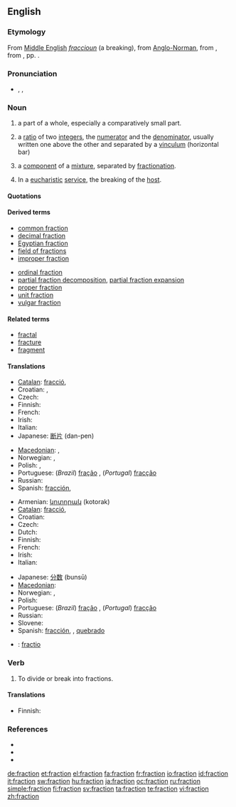 ==English==

===Etymology===
From [[Middle English]] ''[[fraccioun]]'' (a breaking), from [[Anglo-Norman]], from {{etyl|la}} {{term|fractio||a breaking, a breaking into pieces, in ML. a fragment, portion}}, from {{term|frangere||to break}}, pp. {{term|fractus}}.

===Pronunciation===
* {{enPR|frăkʹshən}}, {{IPA|/ˈfræk.ʃən/}}, {{SAMPA|/"fr{kS@n/}}
*: {{rhymes|ækʃən}}

===Noun===
{{en-noun}}

# a part of a whole, especially a comparatively small part.
# {{arithmetic}} a [[ratio]] of two [[integer]]s, the [[numerator]] and the [[denominator]], usually written one above the other and separated by a [[vinculum]] (horizontal bar) <!--[[rational number]] (a rational number can always be expressed as a fraction, but that does not make it same thing)-->
# {{chemistry}} a [[component]] of a [[mixture]], separated by [[fractionation]].
# In a [[eucharistic]] [[service]], the breaking of the [[host#Noun_3|host]].

====Quotations====
{{seeCites}}

====Derived terms====
{{top2}}
* [[common fraction]]
* [[decimal fraction]]
* [[Egyptian fraction]]
* [[field of fractions]]
* [[improper fraction]]
{{mid2}}
* [[ordinal fraction]]
* [[partial fraction decomposition]], [[partial fraction expansion]]
* [[proper fraction]]
* [[unit fraction]]
* [[vulgar fraction]]
{{bottom}}

====Related terms====
* [[fractal]]
* [[fracture]]
* [[fragment]]

====Translations====
{{trans-top|part of a whole}}
* [[Catalan]]: [[fracció]], {{f}}
* Croatian: {{t+|hr|dio|m|alt=dȉo}}, {{t|hr|odsječak|m|alt=òdsječak}}
* Czech: {{t-|cs|zlomek|m}}
* Finnish: {{t-|fi|murto-osa}}
* French: {{t+|fr|fraction|f}}
* Irish: {{t|ga|codán|m|xs=Irish}}
* Italian: {{t+|it|frazione|f}}
* Japanese: [[断片]] (dan-pen)
{{trans-mid}}
* [[Macedonian]]: {{t|mk|дел|m|tr=del|sc=Cyrl|xs=Macedonian}},  {{t|mk|делче|n|tr=délče|sc=Cyrl|xs=Macedonian}}
* Norwegian: {{t-|no|andel|m}}, {{t|no|fraksjon|m}}
* Polish: {{t+|pl|ułamek|m}}, {{t+|pl|cząstka|f}}
* Portuguese: (''Brazil'') [[fração]] {{f}}, (''Portugal'') [[fracção]] {{f}}
* Russian: {{t+|ru|часть|f|sc=Cyrl}}
* Spanish: [[fracción]], {{f}}
{{trans-bottom}}

{{trans-top|{{arithmetic}} ratio of integers}}
* Armenian: [[կոտորակ]] (kotorak)
* [[Catalan]]: [[fracció]], {{f}}
* Croatian: {{t-|hr|razlomak|m|alt=rázlomak}}
* Czech: {{t-|cs|zlomek|m}}
* Dutch: {{t+|nl|breuk|c}}
* Finnish: {{t+|fi|murtoluku}}
* French: {{t+|fr|fraction|f}}
* Irish: {{t|ga|codán|m|xs=Irish}}
* Italian: {{t+|it|frazione|f}}
{{trans-mid}}
* Japanese: [[分数]] (bunsū)
* [[Macedonian]]: {{t|mk|дропка|f|tr=drópka|sc=Cyrl|xs=Macedonian}}
* Norwegian: {{t|no|brøk|m}}, {{t|no|fraksjon|m}}
* Polish: {{t+|pl|ułamek|m}}
* Portuguese: (''Brazil'') [[fração]] {{f}}, (''Portugal'') [[fracção]] {{f}}
* Russian: {{t+|ru|дробь|f|sc=Cyrl}}
* Slovene: {{t+|sl|ulomek|m}}
* Spanish: [[fracción]], {{f}}, [[quebrado]] {{m}}
{{trans-bottom}}

{{checktrans-top}}
* {{ttbc|Latin}}: [[fractio]]
{{trans-bottom}}

===Verb===
{{en-verb}}

# To divide or break into fractions.

====Translations====
{{trans-top|to divide intio fractions}}
* Finnish: {{t-|fi|fraktioida}}
{{trans-mid}}
{{trans-bottom}}

===References===
* {{R:Dictionary.com|fraction}}
* {{R:American Heritage 2000|fraction}}
* {{R:WordNet 2003|fraction}}

[[de:fraction]]
[[et:fraction]]
[[el:fraction]]
[[fa:fraction]]
[[fr:fraction]]
[[io:fraction]]
[[id:fraction]]
[[it:fraction]]
[[sw:fraction]]
[[hu:fraction]]
[[ja:fraction]]
[[oc:fraction]]
[[ru:fraction]]
[[simple:fraction]]
[[fi:fraction]]
[[sv:fraction]]
[[ta:fraction]]
[[te:fraction]]
[[vi:fraction]]
[[zh:fraction]]